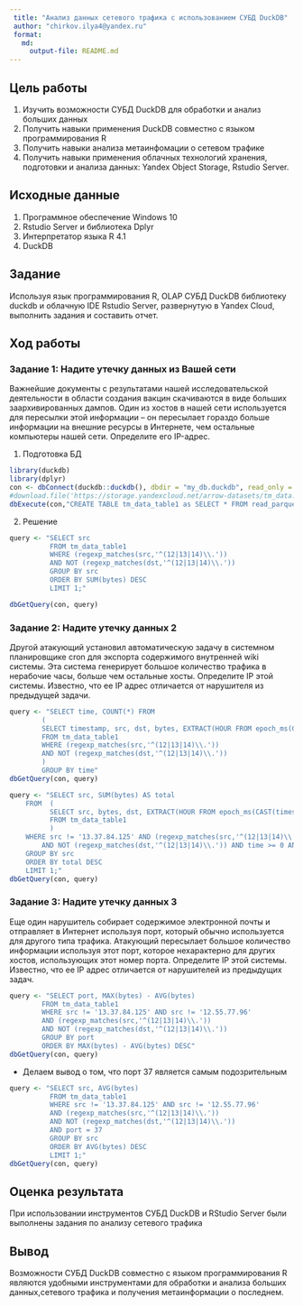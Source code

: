 ```yaml
---
 title: "Анализ данных сетевого трафика с использованием СУБД DuckDB"
 author: "chirkov.ilya4@yandex.ru"
 format: 
   md:
     output-file: README.md
---
```


## Цель работы 

1. Изучить возможности СУБД DuckDB для обработки и анализ больших данных
2. Получить навыки применения DuckDB совместно с языком программирования R
3. Получить навыки анализа метаинфомации о сетевом трафике
4. Получить навыки применения облачных технологий хранения, подготовки и анализа данных: Yandex Object Storage, Rstudio Server.

## Исходные данные 
 
1. Программное обеспечение Windows 10 
2. Rstudio Server и библиотека Dplyr
3. Интерпретатор языка R 4.1
4.  DuckDB

## Задание

Используя язык программирования R, OLAP СУБД
DuckDB библиотеку duckdb и облачную IDE Rstudio
Server, развернутую в Yandex Cloud, выполнить задания
и составить отчет.

## Ход работы

### Задание 1: Надите утечку данных из Вашей сети

Важнейшие документы с результатами нашей исследовательской деятельности в
области создания вакцин скачиваются в виде больших заархивированных дампов.
Один из хостов в нашей сети используется для пересылки этой информации – он
пересылает гораздо больше информации на внешние ресурсы в Интернете, чем
остальные компьютеры нашей сети. Определите его IP-адрес.

1. Подготовка БД

```r
library(duckdb)
library(dplyr)
con <- dbConnect(duckdb::duckdb(), dbdir = "my_db.duckdb", read_only = FALSE)
#download.file('https://storage.yandexcloud.net/arrow-datasets/tm_data.pqt', destfile = "tm_data.pqt")
dbExecute(con,"CREATE TABLE tm_data_table1 as SELECT * FROM read_parquet('tm_data.pqt')")
```

2. Решение 

```r
query <- "SELECT src
          FROM tm_data_table1
          WHERE (regexp_matches(src,'^(12|13|14)\\.'))
          AND NOT (regexp_matches(dst,'^(12|13|14)\\.'))
          GROUP BY src
          ORDER BY SUM(bytes) DESC
          LIMIT 1;"

dbGetQuery(con, query)
```

### Задание 2: Надите утечку данных 2

Другой атакующий установил автоматическую задачу в системном планировщике
cron для экспорта содержимого внутренней wiki системы. Эта система генерирует
большое количество трафика в нерабочие часы, больше чем остальные хосты.
Определите IP этой системы. Известно, что ее IP адрес отличается от нарушителя из
предыдущей задачи.

```r
query <- "SELECT time, COUNT(*) FROM
        (
        SELECT timestamp, src, dst, bytes, EXTRACT(HOUR FROM epoch_ms(CAST(timestamp AS BIGINT))) AS time
        FROM tm_data_table1
        WHERE (regexp_matches(src,'^(12|13|14)\\.'))
        AND NOT (regexp_matches(dst,'^(12|13|14)\\.'))
        )
        GROUP BY time"
dbGetQuery(con, query)
```
 
```r
query <- "SELECT src, SUM(bytes) AS total
    FROM  (
          SELECT src, bytes, dst, EXTRACT(HOUR FROM epoch_ms(CAST(timestamp AS BIGINT))) AS time
          FROM tm_data_table1
          )
    WHERE src != '13.37.84.125' AND (regexp_matches(src,'^(12|13|14)\\.'))
        AND NOT (regexp_matches(dst,'^(12|13|14)\\.')) AND time >= 0 AND time <= 15
    GROUP BY src
    ORDER BY total DESC
    LIMIT 1;"
dbGetQuery(con, query)
```
 
### Задание 3: Надите утечку данных 3
 
Еще один нарушитель собирает содержимое электронной почты и отправляет в
Интернет используя порт, который обычно используется для другого типа трафика.
Атакующий пересылает большое количество информации используя этот порт,
которое нехарактерно для других хостов, использующих этот номер порта.
Определите IP этой системы. Известно, что ее IP адрес отличается от нарушителей
из предыдущих задач.
 
```r
query <- "SELECT port, MAX(bytes) - AVG(bytes)
        FROM tm_data_table1
        WHERE src != '13.37.84.125' AND src != '12.55.77.96' 
        AND (regexp_matches(src,'^(12|13|14)\\.'))
        AND NOT (regexp_matches(dst,'^(12|13|14)\\.'))
        GROUP BY port
        ORDER BY MAX(bytes) - AVG(bytes) DESC"
dbGetQuery(con, query)
```
 
 - Делаем вывод о том, что порт 37 является самым подозрительным
 
```r
query <- "SELECT src, AVG(bytes)
          FROM tm_data_table1
          WHERE src != '13.37.84.125' AND src != '12.55.77.96' 
          AND (regexp_matches(src,'^(12|13|14)\\.'))
          AND NOT (regexp_matches(dst,'^(12|13|14)\\.'))
          AND port = 37
          GROUP BY src
          ORDER BY AVG(bytes) DESC
          LIMIT 1;"
dbGetQuery(con, query)
```

## Оценка результата

При использовании инструментов СУБД DuckDB и RStudio Server были выполнены задания по анализу сетевого трафика

## Вывод 

Возможности СУБД DuckDB совместно с языком программирования R являются удобными инструментами для обработки и анализа больших данных,сетевого трафика и получения метаинформации о последнем.
 
